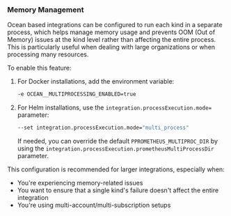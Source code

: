 ### Memory Management

Ocean based integrations can be configured to run each kind in a separate process, which helps manage memory usage and prevents OOM (Out of Memory) issues at the kind level rather than affecting the entire process. This is particularly useful when dealing with large organizations or when processing many resources.

To enable this feature:

1. For Docker installations, add the environment variable:
    ```bash
    -e OCEAN__MULTIPROCESSING_ENABLED=true
    ```

2. For Helm installations, use the `integration.processExecution.mode=` parameter:
    ```bash
    --set integration.processExecution.mode="multi_process"
    ```
   If needed, you can override the default `PPROMETHEUS_MULTIPROC_DIR` by using the `integration.processExecution.prometheusMultiProcessDir` parameter.

This configuration is recommended for larger integrations, especially when:
- You're experiencing memory-related issues
- You want to ensure that a single kind's failure doesn't affect the entire integration
- You're using multi-account/multi-subscription setups